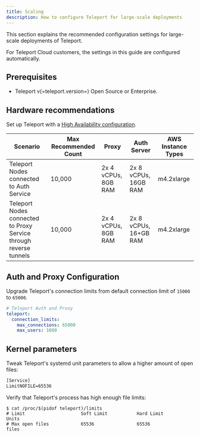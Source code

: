 ```yaml
---
title: Scaling
description: How to configure Teleport for large-scale deployments
---
```


This section explains the recommended configuration settings for large-scale
deployments of Teleport.

<ScopedBlock scope="cloud">

For Teleport Cloud customers, the settings in this guide are configured
automatically.

</ScopedBlock>

## Prerequisites

- Teleport v(=teleport.version=) Open Source or Enterprise.


## Hardware recommendations

Set up Teleport with a [High Availability configuration](../reference/backends.mdx).

| Scenario | Max Recommended Count | Proxy | Auth Server | AWS Instance Types |
| - | - | - | - | - |
| Teleport Nodes connected to Auth Service | 10,000 | 2x  4 vCPUs, 8GB RAM | 2x 8 vCPUs, 16GB RAM | m4.2xlarge |
| Teleport Nodes connected to Proxy Service through reverse tunnels | 10,000 | 2x 4 vCPUs, 8GB RAM | 2x 8 vCPUs, 16+GB RAM | m4.2xlarge |

## Auth and Proxy Configuration

Upgrade Teleport's connection limits from default connection limit of `15000` to
`65000`.

```yaml
# Teleport Auth and Proxy
teleport:
  connection_limits:
    max_connections: 65000
    max_users: 1000
```

## Kernel parameters

Tweak Teleport's systemd unit parameters to allow a higher amount of open files:

```txt
[Service]
LimitNOFILE=65536
```

Verify that Teleport's process has high enough file limits:

```code
$ cat /proc/$(pidof teleport)/limits
# Limit                     Soft Limit           Hard Limit           Units
# Max open files            65536                65536                files
```

